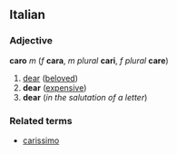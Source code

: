==Italian==
===Adjective===
'''caro''' ''m'' (''f'' '''cara''', ''m plural'' '''cari''', ''f plural'' '''care''')

#[[dear]] ([[beloved]])
#'''dear''' ([[expensive]])
#'''dear''' (''in the salutation of a letter'')

===Related terms===
*[[carissimo]]